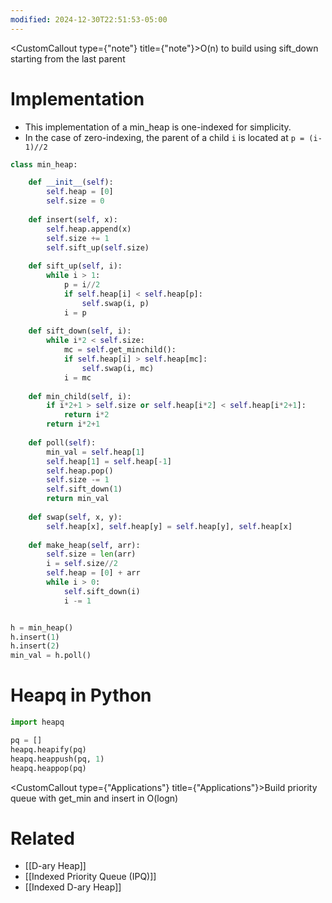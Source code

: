 ```yaml
---
modified: 2024-12-30T22:51:53-05:00
---
```

<CustomCallout type={"note"} title={"note"}>O(n) to build using sift_down starting from the last parent</CustomCallout>

# Implementation

- This implementation of a min_heap is one-indexed for simplicity.
- In the case of zero-indexing, the parent of a child `i` is located at `p = (i-1)//2`

```python
class min_heap:

	def __init__(self):
		self.heap = [0]
		self.size = 0
		
	def insert(self, x):
		self.heap.append(x)
		self.size += 1
		self.sift_up(self.size)
		
	def sift_up(self, i):
		while i > 1:
			p = i//2
			if self.heap[i] < self.heap[p]:
				self.swap(i, p)
			i = p
			
	def sift_down(self, i):
		while i*2 < self.size:
			mc = self.get_minchild():
			if self.heap[i] > self.heap[mc]:
				self.swap(i, mc)
			i = mc
			
	def min_child(self, i):
		if i*2+1 > self.size or self.heap[i*2] < self.heap[i*2+1]:
			return i*2
		return i*2+1
		
	def poll(self):
		min_val = self.heap[1]
		self.heap[1] = self.heap[-1]
		self.heap.pop()
		self.size -= 1
		self.sift_down(1)
		return min_val
			
	def swap(self, x, y):
		self.heap[x], self.heap[y] = self.heap[y], self.heap[x]
		
	def make_heap(self, arr):
		self.size = len(arr)
		i = self.size//2
		self.heap = [0] + arr
		while i > 0:
			self.sift_down(i)
			i -= 1


h = min_heap()
h.insert(1)
h.insert(2)
min_val = h.poll()

```

# Heapq in Python

```python
import heapq

pq = []
heapq.heapify(pq)
heapq.heappush(pq, 1)
heapq.heappop(pq)
```

<CustomCallout type={"Applications"} title={"Applications"}>Build priority queue with get_min and insert in O(logn)</CustomCallout>

# Related

- \[[D-ary Heap]\]
- \[[Indexed Priority Queue (IPQ)]\]
- \[[Indexed D-ary Heap]\]
